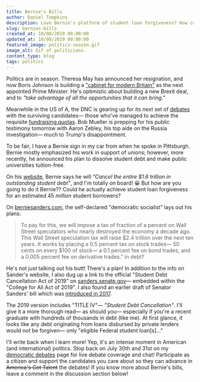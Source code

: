 ```yaml
---
title: Bernie's Bills
author: Daniel Tompkins
description: Love Bernie's platform of student loan forgiveness? How could he actually achieve something like this?? Take a look at his bill.
slug: bernies-bills
created_at: 10/08/2019 09:00:00
updated_at: 10/08/2019 09:00:00
featured_image: politics-season.gif
image_alt: Gif of politicians.
content_type: blog
tags: politics
---
```

<ProseWrapper>
<OneColumn>
  <ImageWrapper
    alt="Trump eats a sandwich with Boris, Bernie and Bob"
    src="/assets/img/blog/bernies-bills/politics-season.gif"
    height="402"
    width="491"
  />
</OneColumn>

Politics are in season. Theresa May has announced her resignation, and now Boris Johnson is building a ["cabinet for modern Britain"](https://www.independent.co.uk/news/uk/politics/boris-johnson-prime-minister-cabinet-ministers-tory-party-a9017916.html) as the next appointed Prime Minister. He's optimistic about building a new Brexit deal, and to _"take advantage of all the opportunities that it can bring."_

Meanwhile in the US of A, the DNC is gearing up for its next set of [debates](/democratic-debates) with the surviving candidates&mdash; those who've managed to achieve the requisite [fundraising quotas](https://www.politico.com/story/2019/02/14/dnc-fundraising-polling-early-debates-1170182). Bob Mueller is prepping for his public testimony tomorrow with Aaron Zebley, his top aide on the Russia investigation&mdash; much to Trump's disappointment.

<OneColumn>
  <ImageWrapper
    alt="Trump tweet about the Bob Mueller testimony."
    src="/assets/img/blog/bernies-bills/mueller-tweet-trump.jpg"
    height="406"
    width="769"
  />
</OneColumn>

To be fair, I have a Bernie sign in my car from when he spoke in Pittsburgh. Bernie mostly emphasized his work in support of unions; however, more recently, he announced his plan to dissolve student debt and make public universities tuition-free.

On his [website](https://berniesanders.com/issues/college-for-all/), Bernie says he will _"Cancel the entire $1.6 trillion in outstanding student debt"_, and I'm totally on board! 😀 But how are you going to do it Bernie?? Could he actually achieve student loan forgiveness for an estimated 45 _million_ student borrowers?

On [berniesanders.com](https://berniesanders.com), the self-declared "democratic socialist" lays out his plans:

> To pay for this, we will impose a tax of fraction of a percent on Wall Street speculators who nearly destroyed the economy a decade ago. This Wall Street speculation tax will raise $2.4 trillion over the next ten years. It works by placing a 0.5 percent tax on stock trades&mdash; 50 cents on every $100 of stock&mdash; a 0.1 percent fee on bond trades, and a 0.005 percent fee on derivative trades." in debt?

He's not just talking out his butt! There's a plan! In addition to the info on Sander's website, I also dug up a link to the official "Student Debt Cancellation Act of 2019" on [sanders.senate.gov](https://www.sanders.senate.gov/download/college-for-all-2019-bill-text?id=EA9FB5FB-F84D-4505-8737-BE0C0B5830B8&download=1&inline=file)&mdash; embedded within the "College for All Act of 2019". I also found an earlier draft of Senator Sanders' bill which was [introduced in 2017](https://www.congress.gov/bill/115th-congress/senate-bill/806).

The 2019 version includes "TITLE IV"&mdash; _"Student Debt Cancellation"_. I'll give it a more thorough read&mdash; as should you&mdash; especially if you're a recent graduate with hundreds of thousands in debt (like me). At first glance, it looks like any debt originating from loans disbursed by private lenders would not be forgiven&mdash; only "eligible Federal student loan[s]..."

I'll write back when I learn more! Yep, it's an intense moment in American (and international) politics. Stop back on July 30th and 31st on my [democratic debates](/democratic-debates) page for live debate coverage and chat! Participate as a citizen and support the candidates you care about so they can advance in <s>America's Got Talent</s> the debates! If you know more about Bernie's bills, leave a comment in the discussion section below!
</ProseWrapper>
